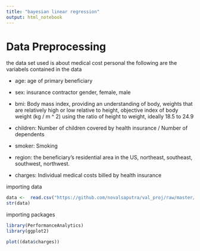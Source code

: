 ```yaml
---
title: "bayesian linear regression"
output: html_notebook
---
```


# Data Preprocessing
the data set used is about medical cost personal
the following are the variabels contained in the data

* age: age of primary beneficiary

* sex: insurance contractor gender, female, male

* bmi: Body mass index, providing an understanding of body, weights that are relatively high or low relative to height, objective index of body weight (kg / m ^ 2) using the ratio of height to weight, ideally 18.5 to 24.9

* children: Number of children covered by health insurance / Number of dependents

* smoker: Smoking

* region: the beneficiary's residential area in the US, northeast, southeast, southwest, northwest.

* charges: Individual medical costs billed by health insurance

importing data
```r
data <-  read.csv("https://github.com/novalsaputra/val_proj/raw/master/bayesian-linear-regression-in-r/data/insurance.csv",head=TRUE)
str(data)
```

importing packages 
```r
library(PerformanceAnalytics)
library(ggplot2)
```

```r
plot((data$charges))
```


